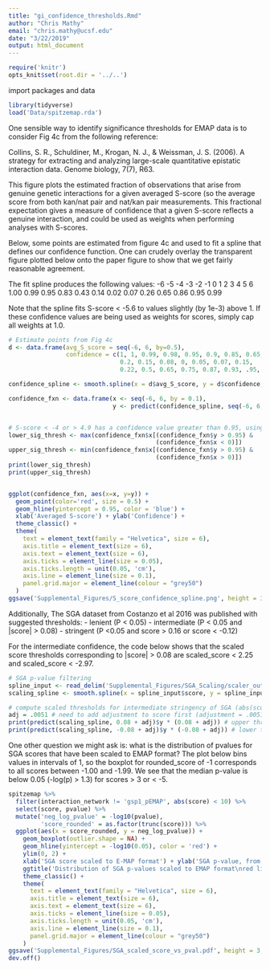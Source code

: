 ```yaml
---
title: "gi_confidence_thresholds.Rmd"
author: "Chris Mathy"
email: "chris.mathy@ucsf.edu"
date: "3/22/2019"
output: html_document
---
```


```r
require('knitr')
opts_knit$set(root.dir = '../..')
```


import packages and data
```r
library(tidyverse)
load('Data/spitzemap.rda')
```

One sensible way to identify significance thresholds for EMAP data is to consider
Fig 4c from the following reference:

Collins, S. R., Schuldiner, M., Krogan, N. J., & Weissman, J. S. (2006). A strategy
for extracting and analyzing large-scale quantitative epistatic interaction data.
Genome biology, 7(7), R63.

This figure plots the estimated fraction of observations that arise from genuine
genetic interactions for a given averaged S-score (so the average score from both
kan/nat pair and nat/kan pair measurements. This fractional expectation gives a
measure of confidence that a given S-score reflects a genuine interaction, and
could be used as weights when performing analyses with S-scores.

Below, some points are estimated from figure 4c and used to fit a spline that
defines our confidence function. One can crudely overlay the transparent figure
plotted below onto the paper figure to show that we get fairly reasonable
agreement.

The fit spline produces the following values:
  -6    -5    -4    -3    -2    -1    0     1     2     3     4     5     6
  1.00  0.99  0.95  0.83  0.43  0.14  0.02  0.07  0.26  0.65  0.86  0.95  0.99
  
Note that the spline fits S-score < -5.6 to values slightly (by 1e-3) above 1.
If these confidence values are being used as weights for scores, simply cap all
weights at 1.0.
```r
# Estimate points from Fig 4c
d <- data.frame(avg_S_score = seq(-6, 6, by=0.5),
                confidence = c(1, 1, 0.99, 0.98, 0.95, 0.9, 0.85, 0.65, 0.45,
                               0.2, 0.15, 0.08, 0, 0.05, 0.07, 0.15,
                               0.22, 0.5, 0.65, 0.75, 0.87, 0.93, .95, .98, 0.99))

confidence_spline <- smooth.spline(x = d$avg_S_score, y = d$confidence, spar = 0.3)

confidence_fxn <- data.frame(x <- seq(-6, 6, by = 0.1),
                             y <- predict(confidence_spline, seq(-6, 6, by = 0.1))$y)


# S-score < -4 or > 4.9 has a confidence value greater than 0.95, using our spline
lower_sig_thresh <- max(confidence_fxn$x[(confidence_fxn$y > 0.95) &
                                         (confidence_fxn$x < 0)])
upper_sig_thresh <- min(confidence_fxn$x[(confidence_fxn$y > 0.95) &
                                         (confidence_fxn$x > 0)])
print(lower_sig_thresh)
print(upper_sig_thresh)


ggplot(confidence_fxn, aes(x=x, y=y)) +
  geom_point(color='red', size = 0.5) +
  geom_hline(yintercept = 0.95, color = 'blue') +
  xlab('Averaged S-score') + ylab('Confidence') + 
  theme_classic() +
  theme(
    text = element_text(family = "Helvetica", size = 6),
    axis.title = element_text(size = 6),
    axis.text = element_text(size = 6),
    axis.ticks = element_line(size = 0.05),
    axis.ticks.length = unit(0.05, 'cm'),
    axis.line = element_line(size = 0.1),
    panel.grid.major = element_line(colour = "grey50")
  )
ggsave('Supplemental_Figures/S_score_confidence_spline.png', height = 3, width = 3)
```

Additionally, The SGA dataset from Costanzo et al 2016 was published with
suggested thresholds:
  - lenient (P < 0.05)
  - intermediate (P < 0.05 and |score| > 0.08)
  - stringent (P <0.05 and score > 0.16 or score < -0.12)
  
For the intermediate confidence, the code below shows that the scaled score
thresholds corresponding to |score| > 0.08 are scaled_score < 2.25 and
scaled_score < -2.97.

```r
# SGA p-value filtering
spline_input <- read_delim('Supplemental_Figures/SGA_Scaling/scaler_output/spline.txt', delim = '\t')
scaling_spline <- smooth.spline(x = spline_input$score, y = spline_input$scale, spar = 0.02)

# compute scaled thresholds for intermediate stringency of SGA (abs(score) > 0.08)
adj = .0051 # need to add adjustment to score first (adjustment = .0051)
print(predict(scaling_spline, 0.08 + adj)$y * (0.08 + adj)) # upper threshold
print(predict(scaling_spline, -0.08 + adj)$y * (-0.08 + adj)) # lower threshold
```


One other question we might ask is: what is the distribution of pvalues for SGA
scores that have been scaled to EMAP format? The plot below bins values in
intervals of 1, so the boxplot for rounded_score of -1 corresponds to all scores
between -1.00 and -1.99. We see that the median p-value is below
0.05 (-log(p) > 1.3) for scores > 3 or < -5.
```r
spitzemap %>% 
  filter(interaction_network != 'gsp1_pEMAP', abs(score) < 10) %>%
  select(score, pvalue) %>%
  mutate('neg_log_pvalue' = -log10(pvalue),
         'score_rounded' = as.factor(trunc(score))) %>%
  ggplot(aes(x = score_rounded, y = neg_log_pvalue)) +
    geom_boxplot(outlier.shape = NA) +
    geom_hline(yintercept = -log10(0.05), color = 'red') +
    ylim(0, 2) +
    xlab('SGA score scaled to E-MAP format') + ylab('SGA p-value, from CellMap\n(negative log transformed)') +
    ggtitle('Distribution of SGA p-values scaled to EMAP format\nred line indicates a p-value of 0.05') +
    theme_classic() +
    theme(
      text = element_text(family = "Helvetica", size = 6),
      axis.title = element_text(size = 6),
      axis.text = element_text(size = 6),
      axis.ticks = element_line(size = 0.05),
      axis.ticks.length = unit(0.05, 'cm'),
      axis.line = element_line(size = 0.1),
      panel.grid.major = element_line(colour = "grey50")
    )
ggsave('Supplemental_Figures/SGA_scaled_score_vs_pval.pdf', height = 3, width = 3.5)
dev.off()
```















